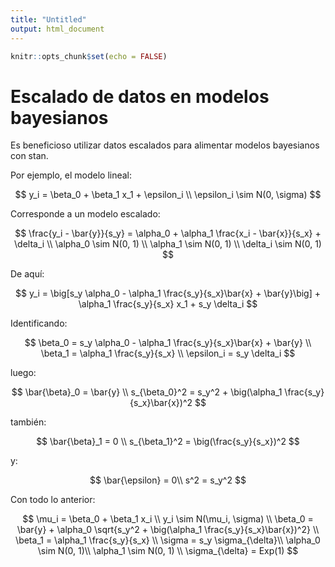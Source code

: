 ```yaml
---
title: "Untitled"
output: html_document
---
```


```r
knitr::opts_chunk$set(echo = FALSE)
```

# Escalado de datos en modelos bayesianos

Es beneficioso utilizar datos escalados para alimentar modelos bayesianos con stan.

Por ejemplo, el modelo lineal:

$$
y_i = \beta_0 + \beta_1 x_1 + \epsilon_i \\
\epsilon_i \sim N(0, \sigma)
$$

Corresponde a un modelo escalado:

$$
\frac{y_i - \bar{y}}{s_y} = \alpha_0 + \alpha_1 \frac{x_i - \bar{x}}{s_x} + \delta_i \\
\alpha_0 \sim N(0, 1) \\
\alpha_1 \sim N(0, 1) \\
\delta_i \sim N(0, 1)
$$

De aquí:

$$
y_i = \big[s_y \alpha_0 - \alpha_1 \frac{s_y}{s_x}\bar{x} + \bar{y}\big] + \alpha_1 \frac{s_y}{s_x} x_1 + s_y \delta_i 
$$

Identificando:

$$
\beta_0 = s_y \alpha_0 - \alpha_1 \frac{s_y}{s_x}\bar{x} + \bar{y} \\
\beta_1 = \alpha_1 \frac{s_y}{s_x} \\
\epsilon_i = s_y \delta_i
$$

luego:

$$
\bar{\beta}_0 = \bar{y} \\
s_{\beta_0}^2 = s_y^2 + \big(\alpha_1 \frac{s_y}{s_x}\bar{x})^2
$$

también:

$$
\bar{\beta}_1 = 0 \\
s_{\beta_1}^2 = \big(\frac{s_y}{s_x})^2
$$

y:

$$
\bar{\epsilon} = 0\\
s^2 = s_y^2 
$$

Con todo lo anterior:

$$
\mu_i = \beta_0 + \beta_1 x_i \\
y_i \sim N(\mu_i, \sigma) \\
\beta_0 = \bar{y} + \alpha_0 \sqrt{s_y^2 + \big(\alpha_1 \frac{s_y}{s_x}\bar{x})^2} \\
\beta_1 = \alpha_1 \frac{s_y}{s_x} \\
\sigma = s_y \sigma_{\delta}\\
\alpha_0 \sim N(0, 1)\\
\alpha_1 \sim N(0, 1) \\
\sigma_{\delta} = Exp(1)
$$